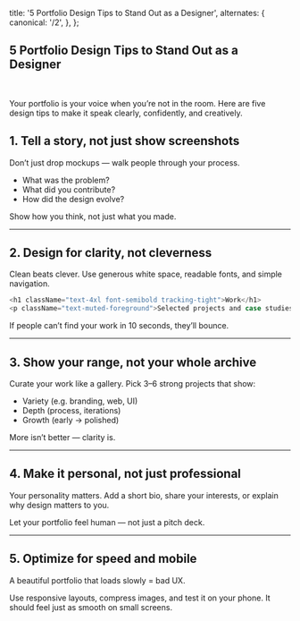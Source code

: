   title: '5 Portfolio Design Tips to Stand Out as a Designer',
  alternates: {
    canonical: '/2',
  },
};

## 5 Portfolio Design Tips to Stand Out as a Designer

<br />

Your portfolio is your voice when you’re not in the room. Here are five design tips to make it speak clearly, confidently, and creatively.

## 1. Tell a story, not just show screenshots

Don’t just drop mockups — walk people through your process.

- What was the problem?
-	What did you contribute?
- How did the design evolve?

Show how you think, not just what you made.

---

## 2. Design for clarity, not cleverness

Clean beats clever. Use generous white space, readable fonts, and simple navigation.

```js
<h1 className="text-4xl font-semibold tracking-tight">Work</h1>
<p className="text-muted-foreground">Selected projects and case studies</p>
```

If people can’t find your work in 10 seconds, they’ll bounce.

---

## 3. Show your range, not your whole archive

Curate your work like a gallery. Pick 3–6 strong projects that show:

- Variety (e.g. branding, web, UI)
- Depth (process, iterations)
- Growth (early → polished)

More isn’t better — clarity is.

---

## 4. Make it personal, not just professional

Your personality matters. Add a short bio, share your interests, or explain why design matters to you.

Let your portfolio feel human — not just a pitch deck.

---

## 5. Optimize for speed and mobile

A beautiful portfolio that loads slowly = bad UX.

Use responsive layouts, compress images, and test it on your phone. It should feel just as smooth on small screens.
